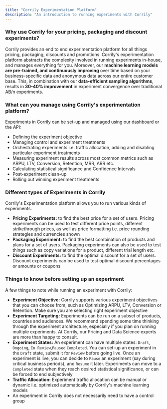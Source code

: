 ```yaml
---
title: "Corrily Experimentation Platform"
description: "An introduction to running experiments with Corrily"
---
```


<h3> Why use Corrily for your pricing, packaging and discount experiments?</h3>

Corrily provides an end to end experimentation platform for all things pricing, packaging,  discounts and promotions.
Corrily's experimentation platform abstracts the complexity involved in running experiments in-house, and manages
everything for you. Moreover, our **machine learning models are pre-trained, and continuously improving** over time based
on your business-specific data and anonymous data across our entire customer base. This, in combination with our
**data-efficient sampling algorithms**, results in **30-40% improvement** in experiment convergence over traditional AB/n
experiments.

<h3> What can you manage using Corrily's experimentation platform? </h3>

Experiments in Corrily can be set-up and managed using our dashboard or the API:

* Defining the experiment objective
* Managing control and experiment treatments
* Orchestrating experiments i.e. traffic allocation, adding and disabling particular experiment treatments
* Measuring experiment results across most common metrics such as ARPU, LTV, Conversion, Retention, MRR, ARR etc.
* Calculating statistical significance and Confidence Intervals
* Post-experiment clean-up
* Rolling out winning experiment treatments

<h3> Different types of Experiments in Corrily </h3>

Corrily's Experimentation platform allows you to run various kinds of experiments.

* **Pricing Experiments:** to find the best price for a set of users. Pricing experiments can be used to test different price
points, different strikethrough prices, as well as price formatting i.e. price rounding strategies and currencies shown
* **Packaging Experiment:** to find the best combination of products and plans for a set of users. Packaging experiments
can also be used to test things such as copy variations for a product, different trial length etc.
* **Discount Experiments:** to find the optimal discount for a set of users. Discount experiments can be used to test optimal
discount percentages or amounts  or coupons

<h3> Things to know before setting up an experiment </h3>

A few things to note while running an experiment with Corrily:
* **Experiment Objective:** Corrily supports various experiment objectives that you can choose from, such as
Optimizing ARPU, LTV, Conversion or Retention. Make sure you are selecting right experiment objective
* **Experiment Targeting:** Experiments can be run on a subset of products, countries and audiences. We recommend spending
some time thinking through the experiment architecture, especially if you plan on running multiple experiments. At Corrily, our
Pricing and Data Science experts are more than happy to consult.
* **Experiment States:** An experiment can have multiple states: `Draft`, `Ongoing`, `In Review`,`Paused` `Completed`. You can
set-up an experiment in the `Draft` state, submit it for `Review` before going live. Once an experiment is live, you can decide
to `Pause` an experiment (say during critical business periods), and `Resume` it later. Experiments can move to a `Completed`
state when they reach desired statistical significance, or can be forced to end subjectively
* **Traffic Allocation:** Experiment traffic allocation can be manual or dynamic i.e. optimized automatically by Corrily's machine
learning models
* An experiment in Corrily does not necessarily need to have a control group
